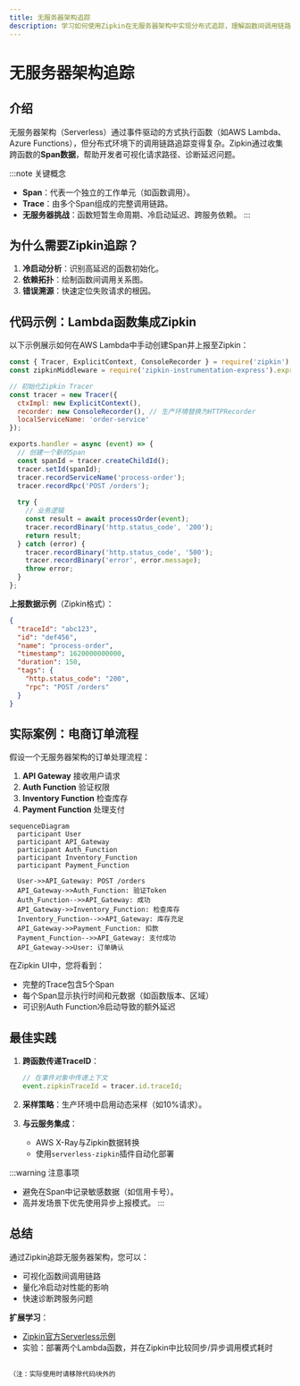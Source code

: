 ```yaml
---
title: 无服务器架构追踪
description: 学习如何使用Zipkin在无服务器架构中实现分布式追踪，理解函数间调用链路的可视化与性能分析。
---
```


# 无服务器架构追踪

## 介绍

无服务器架构（Serverless）通过事件驱动的方式执行函数（如AWS Lambda、Azure Functions），但分布式环境下的调用链路追踪变得复杂。Zipkin通过收集跨函数的**Span数据**，帮助开发者可视化请求路径、诊断延迟问题。

:::note 关键概念
- **Span**：代表一个独立的工作单元（如函数调用）。
- **Trace**：由多个Span组成的完整调用链路。
- **无服务器挑战**：函数短暂生命周期、冷启动延迟、跨服务依赖。
:::

## 为什么需要Zipkin追踪？

1. **冷启动分析**：识别高延迟的函数初始化。
2. **依赖拓扑**：绘制函数间调用关系图。
3. **错误溯源**：快速定位失败请求的根因。

## 代码示例：Lambda函数集成Zipkin

以下示例展示如何在AWS Lambda中手动创建Span并上报至Zipkin：

```javascript
const { Tracer, ExplicitContext, ConsoleRecorder } = require('zipkin');
const zipkinMiddleware = require('zipkin-instrumentation-express').expressMiddleware;

// 初始化Zipkin Tracer
const tracer = new Tracer({
  ctxImpl: new ExplicitContext(),
  recorder: new ConsoleRecorder(), // 生产环境替换为HTTPRecorder
  localServiceName: 'order-service'
});

exports.handler = async (event) => {
  // 创建一个新的Span
  const spanId = tracer.createChildId();
  tracer.setId(spanId);
  tracer.recordServiceName('process-order');
  tracer.recordRpc('POST /orders');
  
  try {
    // 业务逻辑
    const result = await processOrder(event);
    tracer.recordBinary('http.status_code', '200');
    return result;
  } catch (error) {
    tracer.recordBinary('http.status_code', '500');
    tracer.recordBinary('error', error.message);
    throw error;
  }
};
```

**上报数据示例**（Zipkin格式）：
```json
{
  "traceId": "abc123",
  "id": "def456",
  "name": "process-order",
  "timestamp": 1620000000000,
  "duration": 150,
  "tags": {
    "http.status_code": "200",
    "rpc": "POST /orders"
  }
}
```

## 实际案例：电商订单流程

假设一个无服务器架构的订单处理流程：
1. **API Gateway** 接收用户请求
2. **Auth Function** 验证权限
3. **Inventory Function** 检查库存
4. **Payment Function** 处理支付

```mermaid
sequenceDiagram
  participant User
  participant API_Gateway
  participant Auth_Function
  participant Inventory_Function
  participant Payment_Function

  User->>API_Gateway: POST /orders
  API_Gateway->>Auth_Function: 验证Token
  Auth_Function-->>API_Gateway: 成功
  API_Gateway->>Inventory_Function: 检查库存
  Inventory_Function-->>API_Gateway: 库存充足
  API_Gateway->>Payment_Function: 扣款
  Payment_Function-->>API_Gateway: 支付成功
  API_Gateway->>User: 订单确认
```

在Zipkin UI中，您将看到：
- 完整的Trace包含5个Span
- 每个Span显示执行时间和元数据（如函数版本、区域）
- 可识别Auth Function冷启动导致的额外延迟

## 最佳实践

1. **跨函数传递TraceID**：
   ```javascript
   // 在事件对象中传递上下文
   event.zipkinTraceId = tracer.id.traceId;
   ```

2. **采样策略**：生产环境中启用动态采样（如10%请求）。

3. **与云服务集成**：
   - AWS X-Ray与Zipkin数据转换
   - 使用`serverless-zipkin`插件自动化部署

:::warning 注意事项
- 避免在Span中记录敏感数据（如信用卡号）。
- 高并发场景下优先使用异步上报模式。
:::

## 总结

通过Zipkin追踪无服务器架构，您可以：
- 可视化函数间调用链路
- 量化冷启动对性能的影响
- 快速诊断跨服务问题

**扩展学习**：
- [Zipkin官方Serverless示例](https://zipkin.io/pages/tracers_instrumentation.html)
- 实验：部署两个Lambda函数，并在Zipkin中比较同步/异步调用模式耗时
``` 

（注：实际使用时请移除代码块外的